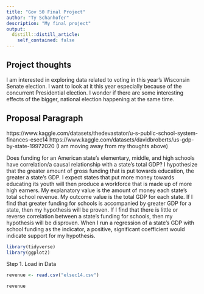 ```yaml
---
title: "Gov 50 Final Project"
author: "Ty Schanhofer"
description: "My final project"
output:
  distill::distill_article:
    self_contained: false
---
```




## Project thoughts

I am interested in exploring data related to voting in this year's Wisconsin Senate election. I want to look at it this year especially because of the concurrent Presidential election. I wonder if there are some interesting effects of the bigger, national election happening at the same time.

## Proposal Paragraph
https://www.kaggle.com/datasets/thedevastator/u-s-public-school-system-finances-esec14
https://www.kaggle.com/datasets/davidbroberts/us-gdp-by-state-19972020
  (I am moving away from my thoughts above) 
  
  Does funding for an American state's elementary, middle, and high schools have correlation/a causal relationship with a state's total GDP? I hypothesize that the greater amount of gross funding that is put towards education, the greater a state's GDP. I expect states that put more money towards educating its youth will then produce a workforce that is made up of more high earners. My explanatory value is the amount of money each state's total school revenue. My outcome value is the total GDP for each state. If I find that greater funding for schools is accompanied by greater GDP for a state, then my hypothesis will be proven. If I find that there is little or reverse correlation between a state's funding for schools, then my hypothesis will be disproven. When I run a regression of a state's GDP with school funding as the indicator, a positive, significant coefficient would indicate support for my hypothesis.
  

```r
library(tidyverse)
library(ggplot2)
```

  
Step 1. Load in Data
```r
revenue <- read.csv("elsec14.csv")

revenue
```

  


  
  
  